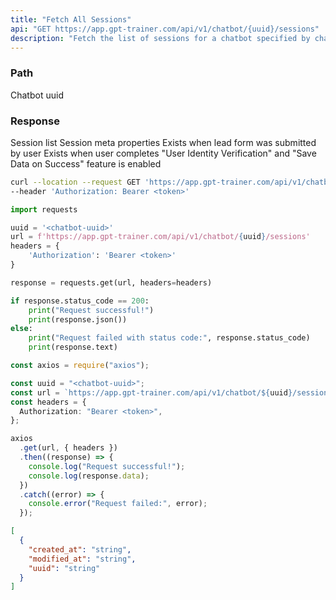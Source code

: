 ```yaml
---
title: "Fetch All Sessions"
api: "GET https://app.gpt-trainer.com/api/v1/chatbot/{uuid}/sessions"
description: "Fetch the list of sessions for a chatbot specified by chatbot uuid"
---
```


### Path

<ParamField path="uuid" type="string" required>
  Chatbot uuid
</ParamField>

### Response

<ResponseField name="" type="object[]">
  Session list
  <Expandable title="Session properties">
    <ResponseField name="created_at" type="string" />
    <ResponseField name="modified_at" type="string" />
    <ResponseField name="uuid" type="string" />
    <ResponseField name="meta" type="meta Object">
      Session meta properties
      <Expandable title="properties">
        <ResponseField name="user" type="user Object">
          Exists when lead form was submitted by user
        </ResponseField>
        <ResponseField name="auth_data" type="auth_data Object">
          Exists when user completes "User Identity Verification" and "Save Data
          on Success" feature is enabled
        </ResponseField>
      </Expandable>
    </ResponseField>
  </Expandable>
</ResponseField>

<RequestExample>

```bash Curl
curl --location --request GET 'https://app.gpt-trainer.com/api/v1/chatbot/{uuid}/sessions' \
--header 'Authorization: Bearer <token>'
```

```py Python
import requests

uuid = '<chatbot-uuid>'
url = f'https://app.gpt-trainer.com/api/v1/chatbot/{uuid}/sessions'
headers = {
    'Authorization': 'Bearer <token>'
}

response = requests.get(url, headers=headers)

if response.status_code == 200:
    print("Request successful!")
    print(response.json())
else:
    print("Request failed with status code:", response.status_code)
    print(response.text)
```

```ts JavaScript
const axios = require("axios");

const uuid = "<chatbot-uuid>";
const url = `https://app.gpt-trainer.com/api/v1/chatbot/${uuid}/sessions`;
const headers = {
  Authorization: "Bearer <token>",
};

axios
  .get(url, { headers })
  .then((response) => {
    console.log("Request successful!");
    console.log(response.data);
  })
  .catch((error) => {
    console.error("Request failed:", error);
  });
```

</RequestExample>

<ResponseExample>

```json Response
[
  {
    "created_at": "string",
    "modified_at": "string",
    "uuid": "string"
  }
]
```

</ResponseExample>
